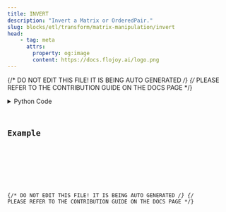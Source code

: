 ```yaml
---
title: INVERT
description: "Invert a Matrix or OrderedPair."
slug: blocks/etl/transform/matrix-manipulation/invert
head:
    - tag: meta
      attrs:
        property: og:image
        content: https://docs.flojoy.ai/logo.png
---
```


{/* DO NOT EDIT THIS FILE! IT IS BEING AUTO GENERATED */}
{/* PLEASE REFER TO THE CONTRIBUTION GUIDE ON THE DOCS PAGE */}


<DownloadStudioBanner />
<PythonDocsDisplay docstring={block_data["docstring"]} />
<details>
<summary>Python Code</summary>



<Code code={pythonCode} lang="py" wrap theme="dracula" />

[Find this Flojoy Block on GitHub](https://github.com/flojoy-ai/blocks/blob/main/blocks/ETL/TRANSFORM/MATRIX_MANIPULATION/INVERT/INVERT.py)

</details>

## Example


<GetHelpWidget />


<AppDisplay app={app} blockName="INVERT" client:visible />


<Example />

{/* DO NOT EDIT THIS FILE! IT IS BEING AUTO GENERATED */}
{/* PLEASE REFER TO THE CONTRIBUTION GUIDE ON THE DOCS PAGE */}

